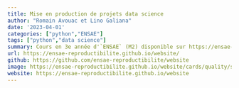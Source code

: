 ```yaml
---
title: Mise en production de projets data science
author: "Romain Avouac et Lino Galiana"
date: '2023-04-01'
categories: ["python","ENSAE"]
tags: ["python","data science"]
summary: Cours en 3e année d'`ENSAE` (M2) disponible sur https://ensae-reproductibilite.github.io/website
url: https://ensae-reproductibilite.github.io/website/
github: https://github.com/ensae-reproductibilite/website
image: https://ensae-reproductibilite.github.io/website/cards/quality/snake.png
website: https://ensae-reproductibilite.github.io/website
---
```

